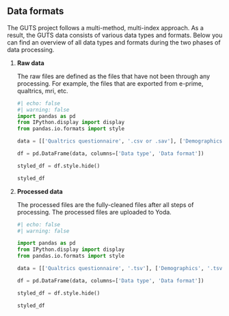 ## Data formats

The GUTS project follows a multi-method, multi-index approach. As a result, the GUTS data consists of various data types and formats. Below you can find an overview of all data types and formats during the two phases of data processing.

1.  **Raw data**

    The raw files are defined as the files that have not been through any processing. For example, the files that are exported from e-prime, qualtrics, mri, etc.

    ```python
    #| echo: false
    #| warning: false
    import pandas as pd
    from IPython.display import display
    from pandas.io.formats import style
     
    data = [['Qualtrics questionnaire', '.csv or .sav'], ['Demographics', '.csv or .sav'], ['EEG', '.bdf'], ['EEG behavioral', '.csv'], ['(f)MRI', '.PAR + .REC + .nii or .dcm'],['(f)MRI behavioral','eprime: .edat3, opensesame:, presentations:'], ['ESM','.csv or .tsv'], ['Physiological measures','physical saliva and hair samples']]
     
    df = pd.DataFrame(data, columns=['Data type', 'Data format'])

    styled_df = df.style.hide()

    styled_df 

    ```

2.  **Processed data**

    The processed files are the fully-cleaned files after all steps of processing. The processed files are uploaded to Yoda.

    ```python
    #| echo: false
    #| warning: false

    import pandas as pd
    from IPython.display import display
    from pandas.io.formats import style
     
    data = [['Qualtrics questionnaire', '.tsv'], ['Demographics', '.tsv'], ['EEG', '.bdf (bidsified with BIDScoiner)'], ['EEG behavioral', '.tsv'], ['(f)MRI', '.nii conversion files: inplane and w'],['(f)MRI behavioral','.tsv'], ['ESM','.tsv'], ['Physiological measures','.tsv']]
     
    df = pd.DataFrame(data, columns=['Data type', 'Data format'])
     
    styled_df = df.style.hide()

    styled_df 

    ```
